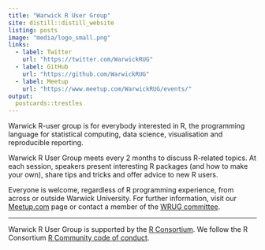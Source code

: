 ```yaml
---
title: "Warwick R User Group"
site: distill::distill_website
listing: posts
image: "media/logo_small.png"
links:
  - label: Twitter
    url: "https://twitter.com/WarwickRUG"
  - label: GitHub
    url: "https://github.com/WarwickRUG"
  - label: Meetup
    url: "https://www.meetup.com/WarwickRUG/events/"
output:
  postcards::trestles
---
```


Warwick R-user group is for everybody interested in R, the programming language for statistical computing, data science, visualisation and reproducible reporting.

Warwick R User Group meets every 2 months to discuss R-related topics. At each session, speakers present interesting R packages (and how to make your own), share tips and tricks and offer advice to new R users.

Everyone is welcome, regardless of R programming experience, from across or outside Warwick University. For further information, visit our [Meetup.com](https://www.meetup.com/WarwickRUG) page or contact a member of the [WRUG committee](about#committee).

---


Warwick R User Group is supported by the [R Consortium](https://www.r-consortium.org/).
We follow the R Consortium [R Community code of conduct](https://wiki.r-consortium.org/view/R_Consortium_and_the_R_Community_Code_of_Conduct).
